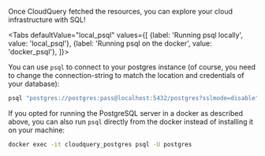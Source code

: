 
Once CloudQuery fetched the resources, you can explore your cloud infrastructure with SQL!

<Tabs
  defaultValue="local_psql"
  values={[
    {label: 'Running psql locally', value: 'local_psql'},
    {label: 'Running psql on the docker', value: 'docker_psql'},
  ]}>

<TabItem value='local_psql'>

You can use `psql` to connect to your postgres instance (of course, you need to change the connection-string to match the
location and credentials of your database):

```bash
psql "postgres://postgres:pass@localhost:5432/postgres?sslmode=disable"
```

</TabItem>

<TabItem value='docker_psql'>

If you opted for running the PostgreSQL server in a docker as described above, you can also run `psql` directly from the docker
instead of installing it on your machine:

```bash
docker exec -it cloudquery_postgres psql -U postgres
```

</TabItem>

</Tabs>